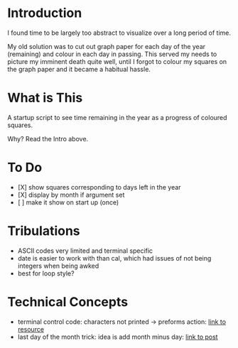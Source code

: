 = Introduction =

I found time to be largely too abstract to visualize over a long period of time.

My old solution was to cut out graph paper for each day of the year (remaining) and colour in each day in passing. This served my needs to picture my imminent death quite well, until I forgot to colour my squares on the graph paper and it became a habitual hassle.

= What is This =

A startup script to see time remaining in the year as a progress of coloured squares.

Why? Read the Intro above.

= To Do =
* [X] show squares corresponding to days left in the year
* [X] display by month if argument set
* [ ] make it show on start up (once)

= Tribulations =
* ASCII codes very limited and terminal specific
* date is easier to work with than cal, which had issues of not being integers when being awked
* best for loop style?

= Technical Concepts =
* terminal control code: characters not printed -> preforms action: [[https://wiki.bash-hackers.org/scripting/terminalcodes | link to resource]]
* last day of the month trick: idea is add month minus day: [[https://stackoverflow.com/questions/12381501/how-to-use-bash-to-get-the-last-day-of-each-month-for-the-current-year-without-u | link to post ]]
